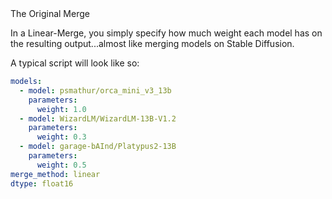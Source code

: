 <Title>Linear Merging</Title>
<Tagline>The Original Merge</Tagline>

In a Linear-Merge, you simply specify how much weight each model has on the resulting output...almost like merging models on Stable Diffusion.

A typical script will look like so:

```yaml
models:
  - model: psmathur/orca_mini_v3_13b
    parameters:
      weight: 1.0
  - model: WizardLM/WizardLM-13B-V1.2
    parameters:
      weight: 0.3
  - model: garage-bAInd/Platypus2-13B
    parameters:
      weight: 0.5
merge_method: linear
dtype: float16
```